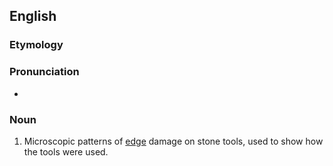 ==English==

===Etymology===
{{prefix|micro|wear}}

===Pronunciation===
*{{IPA|ˈmaɪkɹoʊwɛəɹ}}

===Noun===
{{en-noun|-}}

# {{context|archeology}} Microscopic patterns of [[edge]] damage on stone tools, used to show how the tools were used.